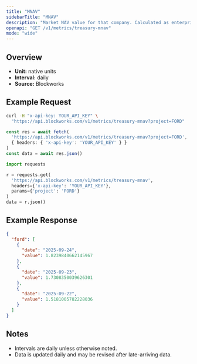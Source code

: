 ```yaml
---
title: "MNAV"
sidebarTitle: "MNAV"
description: "Market NAV value for that company. Calculated as enterprise value / NAV"
openapi: "GET /v1/metrics/treasury-mnav"
mode: "wide"
---
```


## Overview

- **Unit:** native units
- **Interval:** daily
- **Source:** Blockworks

## Example Request

<CodeGroup>

```bash cURL
curl -H "x-api-key: YOUR_API_KEY" \
  "https://api.blockworks.com/v1/metrics/treasury-mnav?project=FORD"
```

```typescript TypeScript
const res = await fetch(
  'https://api.blockworks.com/v1/metrics/treasury-mnav?project=FORD',
  { headers: { 'x-api-key': 'YOUR_API_KEY' } }
)
const data = await res.json()
```

```python Python
import requests

r = requests.get(
  'https://api.blockworks.com/v1/metrics/treasury-mnav',
  headers={'x-api-key': 'YOUR_API_KEY'},
  params={'project': 'FORD'}
)
data = r.json()
```

</CodeGroup>

## Example Response

```json
{
  "ford": [
    {
      "date": "2025-09-24",
      "value": 1.8239840662145967
    },
    {
      "date": "2025-09-23",
      "value": 1.7308350039626301
    },
    {
      "date": "2025-09-22",
      "value": 1.5181005782228036
    }
  ]
}
```

## Notes
- Intervals are daily unless otherwise noted.
- Data is updated daily and may be revised after late-arriving data.